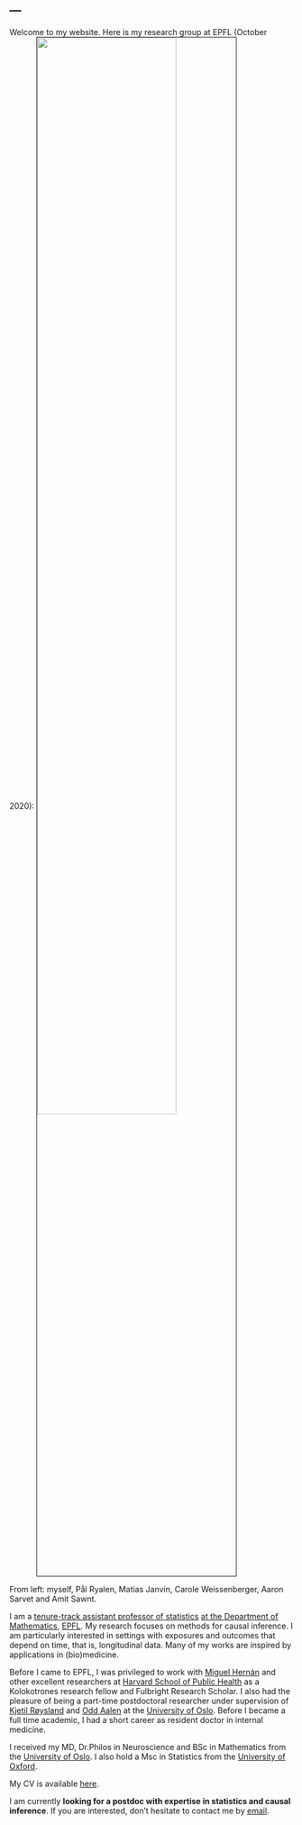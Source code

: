 ---
---
<meta name="google-site-verification" content="2mvUxfkobP5t2N6E9uEXcrff30k5lBEEbT2svuUXoPE" />

<link rel="stylesheet" href="styles.css" type="text/css">

Welcome to my website. Here is my research group at EPFL (October 2020): 
<img src="ChairOfBiostatisticsPicture2021.jpg" style="width:70%; border:0.1px solid; margin-right: 70 px; ; margin-left: 70 px" align="center">

From left: myself, Pål Ryalen, Matias Janvin, Carole Weissenberger, Aaron Sarvet and Amit Sawnt.


I am a [tenure-track assistant professor of statistics](https://people.epfl.ch/mats.stensrud/?lang=en) [at the Department of Mathematics](https://www.epfl.ch/schools/sb/research/math/), [EPFL](https://www.epfl.ch/schools/sb/research/math/research/statistics/). My research focuses on methods for causal inference. I am particularly interested in settings with exposures and outcomes that depend on time, that is, longitudinal data. Many of my works are inspired by applications in (bio)medicine. 

Before I came  to EPFL, I was privileged to work with [Miguel Hernán](https://www.hsph.harvard.edu/miguel-hernan/) and other excellent researchers at [Harvard School of Public Health](https://www.hsph.harvard.edu/) as a Kolokotrones research fellow and Fulbright Research Scholar. I also had the pleasure of being a part-time postdoctoral researcher under supervision of [Kjetil Røysland](https://www.med.uio.no/imb/english/people/aca/roysland/) and [Odd Aalen](https://www.med.uio.no/imb/english/people/aca/oaalen/) at the [University of Oslo](/https://www.uio.no/english/). Before I became a full time academic, I had a short career as resident doctor in internal medicine. 

I received my MD, Dr.Philos in Neuroscience and BSc in Mathematics from the [University of Oslo](/https://www.uio.no/english/). I also hold a Msc in Statistics from the [University of Oxford](http://www.ox.ac.uk/).

My CV is available [here](CV_Stensrud.pdf).

I am currently **looking for a postdoc with expertise in statistics and causal inference**. If you are interested, don't hesitate to contact me by [email](contact.html).

